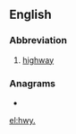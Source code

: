 ==English==

===Abbreviation===
{{rfc-header|Abbreviation}}
{{head|en|abbreviation}}

# [[highway]]

===Anagrams===
* {{l|en|why}}

[[el:hwy.]]